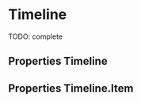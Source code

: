 

<Meta title="Composite components/Timeline" component={Timeline} />

# Timeline

TODO: complete

<Preview>
  <Story name="default" parameters={{ decorators: [withKnobs, withA11y] }}>
    <Timeline>
      <Timeline.Item
        icon={ArchiveIcon}
        title="Order archived"
        description="by Iván from company"
        date="31 ago"
        time="16:59"
      />
      <Timeline.Item
        appearance="success"
        icon={TruckIcon}
        title="Order sent"
        description="by Juan"
        date="30 ago"
        time="16:59"
      />
      <Timeline.Item
        title="Added note"
        description="by Juan"
        date="29 ago"
        time="23:59"
      />
      <Timeline.Item
        appearance="primary"
        icon={BoxPackedIcon}
        title="Packed order"
        description="by Juan"
        date="28 ago"
        time="14:00"
      />
      <Timeline.Item title="Payment received" date="27 ago" time="06:13" />
    </Timeline>
  </Story>
</Preview>

## Properties Timeline

<Props of={Timeline} />

## Properties Timeline.Item

<Props of={Timeline.Item.type} />
